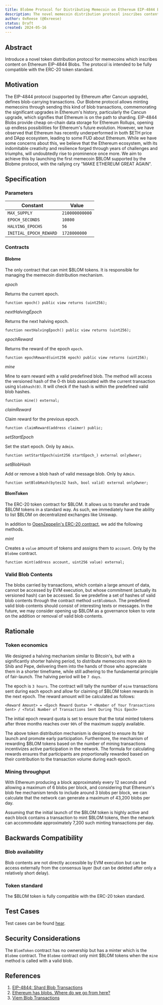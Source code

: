 ```yaml
---
title: Blobme Protocol for Distributing Memecoin on Ethereum EIP-4844 Blobs
description: The novel memecoin distribution protocol inscribes content on Ethereum EIP-4844 Blobs in a simple, backwards-compatible manner.
author: 0xReese (@0xreese)
status: Draft
created: 2024-05-16
---
```


## Abstract

Introduce a novel token distribution protocol for memecoins which inscribes content on Ethereum EIP-4844 Blobs.
The protocol is intended to be fully compatible with the ERC-20 token standard.

## Motivation

The EIP-4844 protocol (supported by Ethereum after Cancun upgrade), defines blob-carrying transactions.
Our Blobme protocol allows minting memecoins through sending this kind of blob transactions,
commemorating the significant upgrades in Ethereum's history, particularly the Cancun upgrade,
which signifies that Ethereum is on the path to sharding.
EIP-4844 Blobs provide cheap on-chain data storage for Ethereum Rollups,
opening up endless possibilities for Ethereum's future evolution.
However, we have observed that Ethereum has recently underperformed in both $ETH price and DApp ecosystem,
leading to some FUD about Ethereum. While we have some concerns about this,
we believe that the Ethereum ecosystem, with its indomitable creativity and resilience forged through years of challenges and triumphs,
will undoubtedly rise to prominence once more.
We aim to achieve this by launching the first memecoin $BLOM supported by the Blobme protocol,
with the rallying cry "MAKE ETHEREUM GREAT AGAIN".

## Specification

### Parameters

| Constant               | Value          |
| ---------------------- | -------------- |
| `MAX_SUPPLY`           | `210000000000` |
| `EPOCH_SECONDS`        | `10800`        |
| `HALVING_EPOCHS`       | `56`           |
| `INITIAL_EPOCH_REWARD` | `1728000000`   |

### Contracts

#### Blobme

The only contract that can mint $BLOM tokens. It is responsible for managing the memecoin distribution mechanism.

_epoch_

Returns the current epoch.

```solidity
function epoch() public view returns (uint256);
```

_nextHalvingEpoch_

Returns the next halving epoch.

```solidity
function nextHalvingEpoch() public view returns (uint256);
```

_epochReward_

Returns the reward of the epoch `epoch`.

```solidity
function epochReward(uint256 epoch) public view returns (uint256);
```

_mine_

Mine to earn reward with a valid predefined blob.
The method will access the versioned hash of the 0-th blob associated with the current transaction
using `blobhash(0)`. It will check if the hash is within the predefined valid blob hashes.

```solidity
function mine() external;
```

_claimReward_

Claim reward for the previous epoch.

```solidity
function claimReward(address claimer) public;
```

_setStartEpoch_

Set the start epoch. Only by `Admin`.

```solidity
function setStartEpoch(uint256 startEpoch_) external onlyOwner;
```

_setBlobHash_

Add or remove a blob hash of valid message blob. Only by `Admin`.

```solidity
function setBlobHash(bytes32 hash, bool valid) external onlyOwner;
```

#### BlomToken

The ERC-20 token contract for $BLOM. It allows us to transfer and trade $BLOM tokens in a standard way.
As such, we immediately have the ability to list $BLOM on decentralized exchanges like Uniswap.

In addition to [OpenZeppelin's ERC-20 contract](https://docs.openzeppelin.com/contracts/5.x/api/token/erc20),
we add the following methods.

_mint_

Creates a `value` amount of tokens and assigns them to `account`. Only by the `Blobme` contract.

```solidity
function mint(address account, uint256 value) external;
```

### Valid Blob Contents

The blobs carried by transactions, which contain a large amount of data, cannot be accessed by EVM execution,
but whose commitment (actually its versioned hash) can be accessed. So we predefine a set of hashes
of valid blob contents through the contract method `setBlobHash`. The predefined valid blob contents should
consist of interesting texts or messages. In the future, we may consider opening up $BLOM as a governance token
to vote on the addition or removal of valid blob contents.

## Rationale

### Token economics

We designed a halving mechanism similar to Bitcoin's, but with a significantly shorter halving period,
to distribute memecoins more akin to Shib and Pepe, delivering them into the hands of those
who appreciate them in a shorter timeframe, while still adhering to the fundamental principle of fair-launch.
The halving period will be `7 days`.

The epoch is `3 hours`. The contract will tally the number of `mine` transactions sent during each epoch
and allow for claiming of $BLOM token rewards in the next epoch.
The reward amount will be calculated as follows:

```
<Reward Amount> = <Epoch Reward Quota> * <Number of Your Transactions Sent> / <Total Number of Transactions Sent During This Epoch>
```

The initial epoch reward quota is set to ensure that the total minted tokens after three months
reaches over `90%` of the maximum supply available.

The above token distribution mechanism is designed to ensure its fair launch and promote early participation.
Furthermore, the mechanism of rewarding $BLOM tokens based on the number of mining transactions
incentivizes active participation in the network.
The formula for calculating rewards ensures that participants are proportionally rewarded
based on their contribution to the transaction volume during each epoch.

### Mining throughput

With Ethereum producing a block approximately every 12 seconds and allowing
a maximum of 6 blobs per block, and considering that Ethereum's blob fee mechanism
tends to include around 3 blobs per block, we can calculate that the network can
generate a maximum of 43,200 blobs per day.

Assuming that the initial launch of the $BLOM token is highly active and each block
contains a transaction to mint $BLOM tokens, then the network can accommodate approximately
7,200 such minting transactions per day.

## Backwards Compatibility

### Blob availability

Blob contents are not directly accessible by EVM execution but can be access externally from the consensus layer
(but can be deleted after only a relatively short delay).

### Token standard

The $BLOM token is fully compatible with the ERC-20 token standard.

## Test Cases

Test cases can be found [hear](https://github.com/0xblobme/blobme/tree/main/packages/contracts/test).

## Security Considerations

The `BlomToken` contract has no ownership but has a minter which is the `Blobme` contract.
The `Blobme` contract only mint $BLOM tokens when the `mine` method is called with a valid blob.

## References

1. [EIP-4844: Shard Blob Transactions](https://www.eip4844.com)
2. [Ethereum has blobs. Where do we go from here?](https://vitalik.eth.limo/general/2024/03/28/blobs.html)
3. [Viem Blob Transactions](https://viem.sh/docs/guides/blob-transactions)
